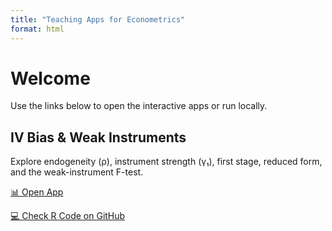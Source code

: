 ```yaml
---
title: "Teaching Apps for Econometrics"
format: html
---
```


# Welcome

Use the links below to open the interactive apps or run locally.

## IV Bias & Weak Instruments

Explore endogeneity (ρ), instrument strength (γ₁), first stage, reduced form, and the weak-instrument F-test.

[📊  Open App](https://felixnoth.shinyapps.io/iv_bias_weak_instruments/){target="_blank"}

[💻 Check R Code on GitHub](https://github.com/felixnoth/Shiny-Econometrics/tree/main/apps/iv_bias_weak_instruments){target="_blank"} 